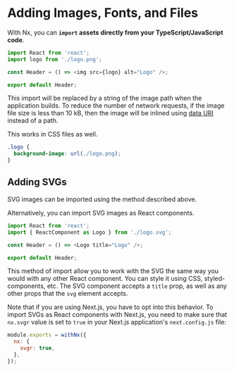 # Adding Images, Fonts, and Files

With Nx, you can **`import` assets directly from your TypeScript/JavaScript code**.

```typescript
import React from 'react';
import logo from './logo.png';

const Header = () => <img src={logo} alt="Logo" />;

export default Header;
```

This import will be replaced by a string of the image path when the application builds. To reduce the number of network requests, if the image file size is less than 10 kB, then the image will be inlined using [data URI](https://developer.mozilla.org/en-US/docs/Web/HTTP/Basics_of_HTTP/Data_URIs) instead of a path.

This works in CSS files as well.

```css
.logo {
  background-image: url(./logo.png);
}
```

## Adding SVGs

SVG images can be imported using the method described above.

Alternatively, you can import SVG images as React components.

```typescript
import React from 'react';
import { ReactComponent as Logo } from './logo.svg';

const Header = () => <Logo title="Logo" />;

export default Header;
```

This method of import allow you to work with the SVG the same way you would with any other React component. You can style it using CSS, styled-components, etc. The SVG component accepts a `title` prop, as well as any other props that the `svg` element accepts.

Note that if you are using Next.js, you have to opt into this behavior. To import SVGs as React components with Next.js, you need to make sure that `nx.svgr` value is set to `true` in your Next.js application's `next.config.js` file:

```javascript
module.exports = withNx({
  nx: {
    svgr: true,
  },
});
```
